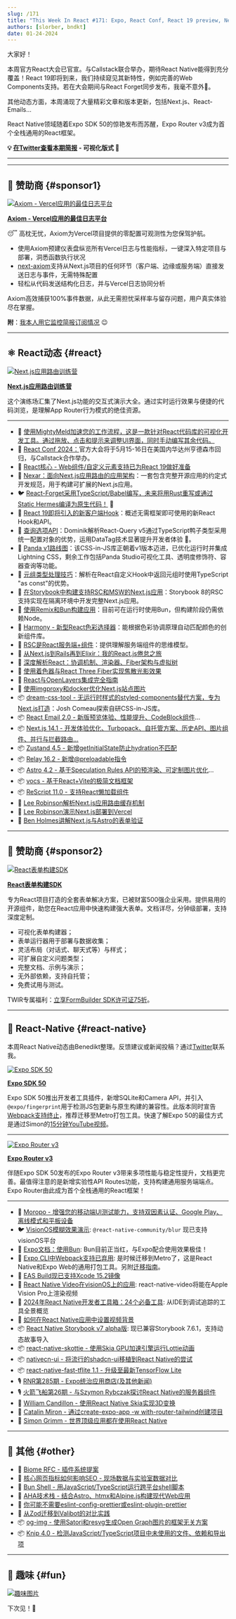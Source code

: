 ```yaml
---
slug: /171
title: "This Week In React #171: Expo, React Conf, React 19 preview, Next.js, React-Email, Storybook, Panda, Nexar, React-Query, TypeScript, Vocs, Skottie, Harmony, VisionOS..."
authors: [slorber, bndkt]
date: 01-24-2024
---
```


大家好！

本周官方React大会已官宣。与Callstack联合举办，期待React Native能得到充分覆盖！React 19即将到来，我们持续窥见其新特性，例如完善的Web Components支持。若在大会期间与React Forget同步发布，我毫不意外🤞。

其他动态方面，本周涌现了大量精彩文章和版本更新，包括Next.js、React-Emails...

React Native领域随着Expo SDK 50的惊艳发布而苏醒，Expo Router v3成为首个全栈通用的React框架。

<!-- truncate -->

**💡 [在Twitter查看本期简报](https://slo.im/thread) - 可视化版式 🎨**

---


<Support />

---

## 💸 赞助商 {#sponsor1}

[![Axiom - Vercel应用的最佳日志平台](/emails/issues/171/axiom.jpg)](https://axiom.co/vercel)

**[Axiom - Vercel应用的最佳日志平台](https://axiom.co/vercel)**

😴 高枕无忧，Axiom为Vercel项目提供的零配置可观测性为您保驾护航。

- 使用Axiom预建仪表盘纵览所有Vercel日志与性能指标，一键深入特定项目与部署，洞悉函数执行状况
- [next-axiom](https://github.com/axiomhq/next-axiom)支持从Next.js项目的任何环节（客户端、边缘或服务端）直接发送日志与事件，无需特殊配置
- 轻松从代码发送结构化日志，并与Vercel日志协同分析

Axiom高效捕获100%事件数据，从此无需担忧采样率与留存问题，用户真实体验尽在掌握。

**附**：[我本人用它监控简报订阅情况](https://twitter.com/sebastienlorber/status/1528666563452317696) 😉

---

## ⚛️ React动态 {#react}

[![Next.js应用路由训练营](/emails/issues/171/appRouterTraining.jpg)](https://nextjs-app-router-training.vercel.app/)

**[Next.js应用路由训练营](https://nextjs-app-router-training.vercel.app/)**

这个演练场汇集了Next.js功能的交互式演示大全。通过实时运行效果与便捷的代码浏览，是理解App Router行为模式的绝佳资源。

---

- 💸 [使用MightyMeld加速您的工作流程，这是一款针对React代码库的可视化开发工具。通过拖放、点击和提示来调整UI界面，同时手动编写其余代码。](https://www.mightymeld.com/?utm_source=thisweekinreact4&utm_medium=newsletter&utm_campaign=1&utm_content=top)
- 📅 [React Conf 2024：](https://conf.react.dev/)官方大会将于5月15-16日在美国内华达州亨德森市回归，与Callstack合作举办。
- 👀 [React核心 - Web组件/自定义元素支持已为React 19做好准备](https://github.com/facebook/react/issues/11347#issuecomment-1899140345)
- 👀 [Nexar：面向Next.js应用路由的应用架构](https://nexar.dev/)：一套包含完整开源应用的约定式开发规范，用于构建可扩展的Next.js应用。
- 🐦 [React-Forget采用TypeScript/Babel编写，未来将用Rust重写或通过Static Hermes编译为原生代码！](https://twitter.com/dan_abramov2/status/1747640983980806466) 🙉
- 📜 [React 19即将引入的新客户端Hook](https://marmelab.com/blog/2024/01/23/react-19-new-hooks.html)：概述无需框架即可使用的新React Hook和API。
- 📜 [查询选项API](https://tkdodo.eu/blog/the-query-options-api)：Dominik解析React-Query v5通过TypeScript鸭子类型采用统一配置对象的优势，运用DataTag技术显著提升开发者体验 🙉。
- 📜 [Panda v1路线图](https://www.adebayosegun.com/blog/panda-v1-roadmap)：该CSS-in-JS库正朝着v1版本迈进，已优化运行时并集成Lightning CSS，剩余工作包括Panda Studio可视化工具、透明度修饰符、容器查询等功能。
- 📜 [元组类型处理技巧](https://kyleshevlin.com/wrangling-tuple-types/)：解析在React自定义Hook中返回元组时使用TypeScript "as const"的优势。
- 📜 [在Storybook中构建支持RSC和MSW的Next.js应用](https://storybook.js.org/blog/build-a-nextjs-app-with-rsc-msw-storybook/)：Storybook 8的RSC支持实现在隔离环境中开发完整Next.js应用。
- 📜 [使用Remix和Bun构建应用](https://sergiodxa.com/tutorials/build-an-app-with-remix-and-bun)：目前可在运行时使用Bun，但构建阶段仍需依赖Node。
- 📜 [Harmony - 新型React色彩选择器](https://polar.sh/emilwidlund/posts/a-new-kind-of-color-picker-with-react-typescript)：能根据色彩协调原理自动匹配颜色的创新组件库。
- 📜 [RSC是React服务端+组件](https://bobaekang.com/blog/rsc-is-react-server-plus-component/)：提供理解服务端组件的思维模型。
- 📜 [从Next.js到Rails再到Elixir：我的React.js倦怠之旅](https://dev.to/danielbergholz/from-nextjs-to-rails-then-elixir-my-journey-through-reactjs-burnout-h8d)
- 📜 [深度解析React：协调机制、渲染器、Fiber架构与虚拟树](https://blog.frontend-almanac.com/JqtGelofzm1)
- 📜 [使用着色器与React Three Fiber实现焦散光影效果](https://blog.maximeheckel.com/posts/caustics-in-webgl/)
- 📜 [React与OpenLayers集成完全指南](https://mxd.codes/articles/how-to-create-a-web-map-with-open-layers-and-react)
- 📜 [使用imgproxy和docker优化Next.js站点图片](https://mxd.codes/articles/optimizing-images-for-next-js-sites-with-imgproxy-and-docker)
- 📦 [dream-css-tool - 无运行时样式的styled-components替代方案，专为Next.js打造](https://github.com/joshwcomeau/dream-css-tool)：Josh Comeau探索自研CSS-in-JS库。
- 📦 [React Email 2.0 - 新版预览体验、性能提升、CodeBlock组件](https://resend.com/blog/react-email-2)…
- 📦 [Next.js 14.1 - 开发体验优化、Turbopack、自托管方案、历史API、图片组件、并行与拦截路由…](https://nextjs.org/blog/next-14-1)
- 📦 [Zustand 4.5 - 新增getInitialState防止hydration不匹配](https://github.com/pmndrs/zustand/releases/tag/v4.5.0)
- 📦 [Relay 16.2 - 新增@preloadable指令](https://github.com/facebook/relay/releases/tag/v16.2.0)
- 📦 [Astro 4.2 - 基于Speculation Rules API的预渲染、可定制图片优化](https://astro.build/blog/astro-420/)…
- 📦 [vocs - 基于React+Vite的极简文档框架](https://github.com/wevm/vocs)
- 📦 [ReScript 11.0 - 支持React懒加载组件](https://rescript-lang.org/blog/release-11-0-0)
- 🎥 [Lee Robinson解析Next.js应用路由缓存机制](https://www.youtube.com/watch?v=VBlSe8tvg4U)
- 🎥 [Lee Robinson演示Next.js部署到Vercel](https://www.youtube.com/watch?v=AiiGjB2AxqA)
- 🎥 [Ben Holmes讲解Next.js与Astro的表单验证](https://www.youtube.com/watch?v=DwEkvie79xI)

<SubscribeFormEmbed placement="middle" />

---

## 💸 赞助商 {#sponsor2}

[![React表单构建SDK](/emails/issues/171/tripetto.jpg)](https://tripetto.com/sdk/this-week-in-react/?utm_source=thisweekinreact&utm_medium=sponsor&utm_campaign=sdk)

**[React表单构建SDK](https://tripetto.com/sdk/this-week-in-react/?utm_source=thisweekinreact&utm_medium=sponsor&utm_campaign=sdk)**

专为React项目打造的全套表单解决方案，已被财富500强企业采用。提供易用的开源组件，助您在React应用中快速构建强大表单。文档详尽，分钟级部署，支持深度定制。

- 可视化表单构建器；
- 表单运行器用于部署与数据收集；
- 灵活布局（对话式、聊天式等）与样式；
- 可扩展自定义问题类型；
- 完整文档、示例与演示；
- 无外部依赖，支持自托管；
- 免费试用与测试。

TWIR专属福利：[立享FormBuilder SDK许可证75折](https://tripetto.com/sdk/this-week-in-react/?utm_source=thisweekinreact&utm_medium=sponsor&utm_campaign=sdk)。

---

## 📱 React-Native {#react-native}

本周React Native动态由Benedikt整理。反馈建议或新闻投稿？通过[Twitter](https://twitter.com/bndkt)联系我。

[![Expo SDK 50](/emails/issues/171/expo50.jpg)](https://expo.dev/changelog/2024/01-18-sdk-50k)

**[Expo SDK 50](https://expo.dev/changelog/2024/01-18-sdk-50)**

Expo SDK 50推出开发者工具插件，新增SQLite和Camera API，并引入`@expo/fingerprint`用于检测JS包更新与原生构建的兼容性。此版本同时宣告[Webpack支持终止](https://blog.expo.dev/webpack-support-in-expo-cli-is-now-deprecated-e9831d7eb631)，推荐迁移至Metro打包工具。快速了解Expo 50的最佳方式是通过Simon的[15分钟YouTube视频](https://www.youtube.com/watch?v=shaGaiwu4Fg)。

---

[![Expo Router v3](/emails/issues/171/router3.jpg)](https://expo.dev/changelog/2024/01-23-router-3)

**[Expo Router v3](https://expo.dev/changelog/2024/01-23-router-3)**

伴随Expo SDK 50发布的Expo Router v3带来多项性能与稳定性提升，文档更完善。最值得注意的是新增实验性API Routes功能，支持构建通用服务端端点。Expo Router由此成为首个全栈通用的React框架！

---

- 💸 [Moropo - 增强您的移动端UI测试能力，支持双因素认证、Google Play、离线模式和平板设备](https://www.moropo.com?utm_source=newsletter&utm_medium=emails&utm_campaign=twir-20240124)
- 🐦 [VisionOS模糊效果演示](https://twitter.com/o_kwasniewski/status/1747976103505821946): `@react-native-community/blur` 现已支持visionOS平台
- 📖 [Expo文档：使用Bun](https://docs.expo.dev/guides/using-bun/): Bun目前正当红，与Expo配合使用效果极佳！
- 📜 [Expo CLI中Webpack支持已弃用](https://blog.expo.dev/webpack-support-in-expo-cli-is-now-deprecated-e9831d7eb631): 是时候迁移到Metro了，这是React Native和Expo Web的通用打包工具。另附[迁移指南](https://docs.expo.dev/router/migrate/from-expo-webpack/)。
- 📜 [EAS Build现已支持Xcode 15.2镜像](https://expo.dev/changelog/2024/01-18-eas-build-xcode-15.2-image)
- 📜 [React Native Video在visionOS上的应用](https://thewidlarzgroup.com/react-native-video-on-visionos/): react-native-video将能在Apple Vision Pro上渲染视频
- 📜 [2024年React Native开发者工具箱：24个必备工具](https://thewidlarzgroup.com/24-react-native-tools-for-2024/): 从IDE到调试追踪的工具全景概览
- 📜 [如何在React Native应用中设置视频背景](https://thewidlarzgroup.com/video-background-with-react-native-video/)
- 📦 [React Native Storybook v7 alpha版](https://github.com/storybookjs/react-native/releases/tag/v7.6.10-alpha.0): 现已兼容Storybook 7.6.1，支持动态故事导入
- 📦 [react-native-skottie - 使用Skia GPU加速引擎运行Lottie动画](https://github.com/margelo/react-native-skottie)
- 📦 [nativecn-ui - 将流行的shadcn-ui移植到React Native的尝试](https://github.com/Mobilecn-UI/nativecn-ui)
- 📦 [react-native-fast-tflite 1.1 - 升级至最新TensorFlow Lite](https://github.com/mrousavy/react-native-fast-tflite/releases/tag/v1.1.0)
- 🎙️ [RNR第285期 - Expo统治应用商店(及其他新闻)](https://reactnativeradio.com/episodes/rnr-285-expo-dominates-the-app-store-and-other-news)
- 🎙️ [火箭飞船第26期 - 与Szymon Rybczak探讨React Native的服务器组件](https://podcast.galaxies.dev/episodes/026-react-server-components-for-react-native-with-szymon-rybczak)
- 🎥 [William Candillon - 使用React Native Skia实现3D变换](https://www.youtube.com/watch?v=pYu3DiWYtL0)
- 🎥 [Catalin Miron - 通过create-expo-app -w with-router-tailwind创建项目](https://www.youtube.com/watch?v=RsFoOlYj-gc&themeRefresh=1)
- 🎥 [Simon Grimm - 世界顶级应用都在使用React Native](https://www.youtube.com/watch?v=LIMyd5FoKyc)

---

## 🔀 其他 {#other}

- 👀 [Biome RFC - 插件系统提案](https://github.com/biomejs/biome/discussions/1649)
- 📜 [核心网页指标如何影响SEO - 现场数据与实验室数据对比](https://vercel.com/blog/how-core-web-vitals-affect-seo)
- 📜 [Bun Shell - 用JavaScript/TypeScript运行跨平台shell脚本](https://bun.sh/blog/the-bun-shell)
- 📜 [AHA技术栈 - 结合Astro、htmx和Alpine.js构建现代Web应用](https://ahastack.dev/)
- 📜 [你可能不需要eslint-config-prettier或eslint-plugin-prettier](https://www.joshuakgoldberg.com/blog/you-probably-dont-need-eslint-config-prettier-or-eslint-plugin-prettier)
- 📜 [从Zod迁移到Valibot的对比实践](https://mwskwong.com/blog/migrating-from-zod-to-valibot-a-comparative-experience)
- 📦 [og-img - 使用Satori和resvg生成Open Graph图片的框架无关方案](https://github.com/fabian-hiller/og-img)
- 📦 [Knip 4.0 - 检测JavaScript/TypeScript项目中未使用的文件、依赖和导出项](https://knip.dev/blog/knip-v4)

---

## 🤭 趣味 {#fun}

[![趣味图片](/emails/issues/171/meme.jpg)](https://twitter.com/trashh_dev/status/1750233852553924709)

下次见！👋